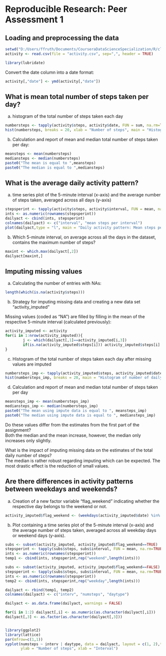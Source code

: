 # Reproducible Research: Peer Assessment 1
  
  
   
## Loading and preprocessing the data
```{r}
setwd("D:/Users/ffruth/Documents/CourseraDataScienceSpecialization/R/class5")
activity <- read.csv(file = "activity.csv", sep=",", header = TRUE)

library(lubridate)
```
  
Convert the date column into a date format:
```{r}
activity[,"date"] <- ymd(activity[,"date"])
```
   
  
## What is mean total number of steps taken per day?  
a) histogram of the total number of steps taken each day  
```{r hist_numbersteps}
numbersteps <- tapply(activity$steps, activity$date, FUN = sum, na.rm=TRUE)
hist(numbersteps, breaks = 20, xlab = "Number of steps", main = "Histogram of total number of daily steps")
```
  
b) Calculation and report of mean and median total number of steps taken per day:
```{r}
meansteps <- mean(numbersteps)
mediansteps <- median(numbersteps)
paste0("The mean is equal to ",meansteps)
paste0("The median is equal to ",mediansteps)
```
  
  
## What is the average daily activity pattern?
a) time series plot of the 5-minute interval (x-axis) and the average number of steps taken, averaged across all days (y-axis)
```{r daily_activity_pattern}
stepsperint <- tapply(activity$steps, activity$interval, FUN = mean, na.rm=TRUE)
ints <- as.numeric(rownames(stepsperint))
dailyact <- cbind(ints, stepsperint)
colnames(dailyact) <- c("interval", "mean steps per interval")
plot(dailyact,type = "l", main = "Daily activity pattern: Mean steps per interval")
```
  
b) Which 5-minute interval, on average across all the days in the dataset, contains the maximum number of steps?
```{r}
maxint <- which.max(dailyact[,2])
dailyact[maxint,]
```
  
  
## Imputing missing values  
a) Calculating the number of entries with NAs:
```{r}
length(which(is.na(activity$steps)))
```
 
b) Strategy for imputing missing data and creating a new data set "activity_imputed"  
  
  
Missing values (coded as "NA") are filled by filling in the mean of the respective 5-minute interval (calculated previously):  
```{r hist_numbersteps_imputed}
activity_imputed <- activity
for(i in 1:nrow(activity_imputed)){
        j <- which(dailyact[,1]==activity_imputed[i,3])
        if(is.na(activity_imputed$steps[i])) activity_imputed$steps[i] <- dailyact[j,2]
} 
```

c) Histogram of the total number of steps taken each day after missing values are imputed
```{r}
numbersteps_imp <- tapply(activity_imputed$steps, activity_imputed$date, FUN = sum, na.rm=TRUE)
hist(numbersteps_imp, breaks = 20, main = "Histogram of number of daily steps with imputed data set")
```
  
d) Calculation and report of mean and median total number of steps taken per day
```{r}
meansteps_imp <- mean(numbersteps_imp)
mediansteps_imp <- median(numbersteps_imp)
paste0("The mean using impute data is equal to ", meansteps_imp)
paste0("The median using impute data is equal to ", mediansteps_imp)
```
  
  
Do these values differ from the estimates from the first part of the assignment?  
Both the median and the mean increase, however, the median only increases only slightly.  
  
What is the impact of imputing missing data on the estimates of the total daily number of steps?  
The median is rather robust regarding imputing which can be expected. The most drastic effect is the reduction of small values.

## Are there differences in activity patterns between weekdays and weekends?  
a) Creation of a new factor variable "flag_weekend" indicating whether the respective day belongs to the weekend or not. 
```{r}
activity_imputed$flag_weekend <- (weekdays(activity_imputed$date) %in% c("Samstag","Sonntag"))
```
  
b) Plot containing a time series plot of the 5-minute interval (x-axis) and the average number of steps taken, averaged across all weekday days or weekend days (y-axis).  
```{r}
subs <- subset(activity_imputed, activity_imputed$flag_weekend==TRUE)
stepsperint <- tapply(subs$steps, subs$interval, FUN = mean, na.rm=TRUE)
ints <- as.numeric(rownames(stepsperint))
temp1 <- cbind(ints, stepsperint,rep("weekend",length(ints)))

subs <- subset(activity_imputed, activity_imputed$flag_weekend==FALSE)
stepsperint <- tapply(subs$steps, subs$interval, FUN = mean, na.rm=TRUE)
ints <- as.numeric(rownames(stepsperint))
temp2 <- cbind(ints, stepsperint,rep("weekday",length(ints)))

dailyact <- rbind(temp1, temp2)
colnames(dailyact) <- c("interv", "numsteps", "daytype")

dailyact <- as.data.frame(dailyact, warnings = FALSE)

for(i in 1:2) dailyact[,i] <- as.numeric(as.character(dailyact[,i]))
dailyact[,3] <- as.factor(as.character(dailyact[,3]))


library(ggplot2)
library(lattice)
par(mfrow=c(1,1))
xyplot(numsteps ~ interv | daytype, data = dailyact, layout = c(1, 2),type = c("l"),
       ylab = "Number of steps", xlab = "Interval") 
```

